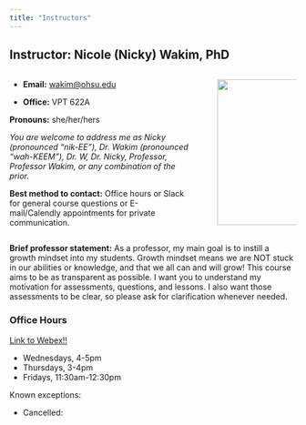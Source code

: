 ```yaml
---
title: "Instructors"
---
```


## Instructor: Nicole (Nicky) Wakim, PhD

::: columns
::: {.column width="68%"}
-   **Email:** [wakim\@ohsu.edu](mailto:wakim@ohsu.edu)

-   **Office:** VPT 622A

**Pronouns:** she/her/hers

*You are welcome to address me as Nicky (pronounced "nik-EE"), Dr. Wakim (pronounced "wah-KEEM"), Dr. W, Dr. Nicky, Professor, Professor Wakim, or any combination of the prior.*

**Best method to contact:** Office hours or Slack for general course questions or E-mail/Calendly appointments for private communication.
:::

::: {.column width="2%"}
:::

::: {.column width="30%"}
![](images/N_Wakim.jpg){fig-align="right" width="256"}
:::
:::

**Brief professor statement:** As a professor, my main goal is to instill a growth mindset into my students. Growth mindset means we are NOT stuck in our abilities or knowledge, and that we all can and will grow! This course aims to be as transparent as possible. I want you to understand my motivation for assessments, questions, and lessons. I also want those assessments to be clear, so please ask for clarification whenever needed.

### Office Hours

[Link to Webex!!](https://ohsu.webex.com/meet/wakim)

-   Wednesdays, 4-5pm
-   Thursdays, 3-4pm
-   Fridays, 11:30am-12:30pm

Known exceptions:

-   Cancelled:
